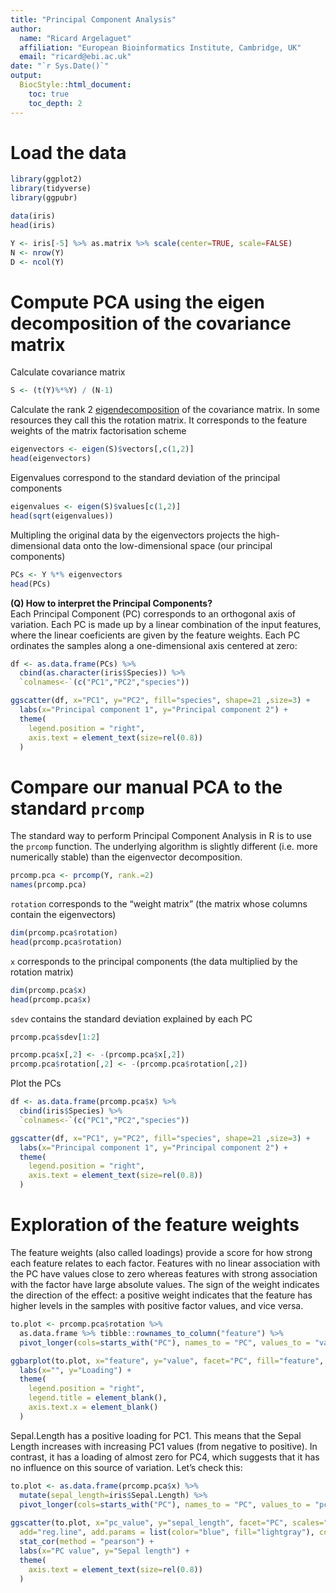```yaml
---
title: "Principal Component Analysis"
author: 
  name: "Ricard Argelaguet"
  affiliation: "European Bioinformatics Institute, Cambridge, UK"
  email: "ricard@ebi.ac.uk"
date: "`r Sys.Date()`"
output:
  BiocStyle::html_document:
    toc: true
    toc_depth: 2
---
```


# Load the data

```r
library(ggplot2)
library(tidyverse)
library(ggpubr)
```


```r
data(iris)
head(iris)
```

```r
Y <- iris[-5] %>% as.matrix %>% scale(center=TRUE, scale=FALSE)
N <- nrow(Y)
D <- ncol(Y)
```

# Compute PCA using the eigen decomposition of the covariance matrix

Calculate covariance matrix
```r
S <- (t(Y)%*%Y) / (N-1)
```

Calculate the rank 2 [eigendecomposition](https://rpubs.com/aaronsc32/eigenvalues-eigenvectors-r) of the covariance matrix. In some resources they call this the rotation matrix. It corresponds to the feature weights of the matrix factorisation scheme
```r
eigenvectors <- eigen(S)$vectors[,c(1,2)]
head(eigenvectors) 
```

Eigenvalues correspond to the standard deviation of the principal components
```r
eigenvalues <- eigen(S)$values[c(1,2)]
head(sqrt(eigenvalues))
```

Multipling the original data by the eigenvectors projects the high-dimensional data onto the low-dimensional space (our principal components)
```r
PCs <- Y %*% eigenvectors
head(PCs)
```

**(Q) How to interpret the Principal Components?**  
Each Principal Component (PC) corresponds to an orthogonal axis of variation. Each PC is made up by a linear combination of the input features, where the linear coeficients are given by the feature weights. Each PC ordinates the samples along a one-dimensional axis centered at zero:
```r
df <- as.data.frame(PCs) %>% 
  cbind(as.character(iris$Species)) %>%
  `colnames<-`(c("PC1","PC2","species"))

ggscatter(df, x="PC1", y="PC2", fill="species", shape=21 ,size=3) +
  labs(x="Principal component 1", y="Principal component 2") +
  theme(
    legend.position = "right",
    axis.text = element_text(size=rel(0.8))
  )
```

# Compare our manual PCA to the standard `prcomp` 

The standard way to perform Principal Component Analysis in R is to use the `prcomp` function. The underlying algorithm is slightly different (i.e. more numerically stable) than the eigenvector decomposition.

```r
prcomp.pca <- prcomp(Y, rank.=2)
names(prcomp.pca)
```

`rotation` corresponds to the "weight matrix" (the matrix whose columns contain the eigenvectors)
```r
dim(prcomp.pca$rotation)
head(prcomp.pca$rotation)
```

`x` corresponds to the principal components (the data multiplied by the rotation matrix)
```r
dim(prcomp.pca$x)
head(prcomp.pca$x)
```


`sdev` contains the standard deviation explained by each PC
```r
prcomp.pca$sdev[1:2]
```

<!-- Rotate PCs for visualisation (ignore this) -->
```r
prcomp.pca$x[,2] <- -(prcomp.pca$x[,2])
prcomp.pca$rotation[,2] <- -(prcomp.pca$rotation[,2])
```

Plot the PCs
```r
df <- as.data.frame(prcomp.pca$x) %>% 
  cbind(iris$Species) %>%
  `colnames<-`(c("PC1","PC2","species"))

ggscatter(df, x="PC1", y="PC2", fill="species", shape=21 ,size=3) +
  labs(x="Principal component 1", y="Principal component 2") +
  theme(
    legend.position = "right",
    axis.text = element_text(size=rel(0.8))
  )
```


# Exploration of the feature weights

The feature weights (also called loadings) provide a score for how strong each feature relates to each factor. Features with no linear association with the PC have values close to zero whereas features with strong association with the factor have large absolute values. The sign of the weight indicates the direction of the effect: a positive weight indicates that the feature has higher levels in the samples with positive factor values, and vice versa.

```r
to.plot <- prcomp.pca$rotation %>%
  as.data.frame %>% tibble::rownames_to_column("feature") %>%
  pivot_longer(cols=starts_with("PC"), names_to = "PC", values_to = "value")

ggbarplot(to.plot, x="feature", y="value", facet="PC", fill="feature", position = position_dodge(0.9)) +
  labs(x="", y="Loading") +
  theme(
    legend.position = "right",
    legend.title = element_blank(),
    axis.text.x = element_blank()
  )
```

Sepal.Length has a positive loading for PC1. This means that the Sepal Length increases with increasing PC1 values (from negative to positive). In contrast, it has a loading of almost zero for PC4, which suggests that it has no influence on this source of variation. Let's check this:
```r
to.plot <- as.data.frame(prcomp.pca$x) %>%
  mutate(sepal_length=iris$Sepal.Length) %>%
  pivot_longer(cols=starts_with("PC"), names_to = "PC", values_to = "pc_value")
  
ggscatter(to.plot, x="pc_value", y="sepal_length", facet="PC", scales="free",
  add="reg.line", add.params = list(color="blue", fill="lightgray"), conf.int=TRUE) +
  stat_cor(method = "pearson") +
  labs(x="PC value", y="Sepal length") +
  theme(
    axis.text = element_text(size=rel(0.8))
  )
```

<!-- # Questions -->

<!-- ## (Q) What happens to the Principal Components (the sample scores) if you add a constant term to one of the variables? and what if you scale one of the variables by 100x? and to the feature loadings? Should we scale the data before PCA? -->

<!-- (ANSWER) Differences in mean (i.e. constant intercept) make no difference in PCA, as the method only exploits the patterns of covariation. Remember that the input to PCA is the covariance matrix, where the effect of means have been removed. This is why the data is always centered when runnng PCA. -->

<!-- Scaling does make a difference in PCA. Features with larger variance dominate the covariance matrix and hence tend to contribute more to the principal components. Data should be scaled when the differences in variance between the features are not considered biologically meaningful. In this case, if width and length were measured in different units then standarisation to unit variance would be a good idea. -->

<!-- ```{r} -->
<!-- Y <- iris[-5] %>% as.matrix -->

<!-- # Add constant -->
<!-- Y.scaled[,1] <- 10*Y.scaled[,1] -->

<!-- # Sxale -->
<!-- Y.scaled[,1] <- Y.scaled[,1] + 1 -->
<!-- ``` -->

<!-- ```{r} -->
<!-- colMeans(Y) -->
<!-- colMeans(Y.scaled) -->
<!-- ``` -->

<!-- ```{r} -->
<!-- apply(Y,2,sd) -->
<!-- apply(Y.scaled,2,sd) -->
<!-- ``` -->

<!-- ```{r} -->
<!-- pca.original <- prcomp(Y) -->
<!-- pca.scaled <- prcomp(Y.scaled) -->
<!-- ``` -->

<!-- ```{r} -->
<!-- df.original <- pca.original$x %>%  -->
<!--   as.data.frame %>% -->
<!--   mutate(sample=as.character(1:N)) %>% -->
<!--   mutate(type="original") %>% -->
<!--   pivot_longer(cols=starts_with("PC"), names_to = "PC", values_to = "value") -->

<!-- df.scaled <- pca.scaled$x %>%  -->
<!--   as.data.frame %>% -->
<!--   mutate(sample=as.character(1:N)) %>% -->
<!--   mutate(type="scaled") %>% -->
<!--   pivot_longer(cols=starts_with("PC"), names_to = "PC", values_to = "value") -->

<!-- df <- rbind(df.original, df.scaled) %>% -->
<!--   pivot_wider(id_cols=c("sample","PC"), names_from="type", values_from="value") -->


<!-- ggscatter(df, x="original", y="scaled", facet="PC") + -->
<!--   labs(x="Original value", y="Scaled value") + -->
<!--   geom_abline(slope=1, intercept=0) + -->
<!--   theme( -->
<!--     legend.position = "right", -->
<!--     axis.text = element_text(size=rel(0.8)) -->
<!--   ) -->
<!-- ``` -->

<!-- <!-- Many machine learning models and algorithms require data to be standarized, usually by centering the features to zero-mean and optionally scaling them to unit variance. Whether and how to standarize your data is not a straight-forward answer and it depends on what your aim is, on what method you are using and what your data looks like. --> 

<!-- <!-- As a general rule, PCA tries to capture as much variability as possible in the data, so the features with high variability will explain more fraction of the total variance than features with low variability. In some ocasions this is what we want, for example, if we have gene expression data we want the more variable genes (usually the differentialy expressed genes) to contribute more than the genes which are expressed in constant levels (housekeeping genes). --> 

<!-- <!-- However, there are cases where some features have more variance because of technical reasons, for example if the scale of the variables is different (centimeters vs meters). In this case, we need to standarise the data to unit variance, otherwise the features in centimetres will have higher scale and will contribute more to the total variance. Regarding feature centering, PCA is invariant to linear transformations of the data, so adding constant terms to the variables do not affect the output. However, it is common practice and always recommended to center the data. -->


